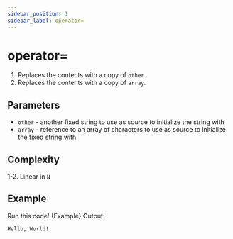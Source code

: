 ```yaml
---
sidebar_position: 1
sidebar_label: operator=
---
```

# operator=


<CppOverloadList>
    <CppOverload num={1} code={Overload1} />
    <CppOverload num={2} code={Overload2} />
</CppOverloadList>

1. Replaces the contents with a copy of `other`.
2. Replaces the contents with a copy of `array`.

## Parameters

* `other` - another fixed string to use as source to initialize the string with
* `array` - reference to an array of characters to use as source to initialize the fixed string with

## Complexity

1-2. Linear in `N`

## Example

<LinkButton link="https://godbolt.org/z/da78q9xc8">Run this code!</LinkButton>
<CodeBlock className="language-cpp">{Example}</CodeBlock>
Output:

```
Hello, World!
```
